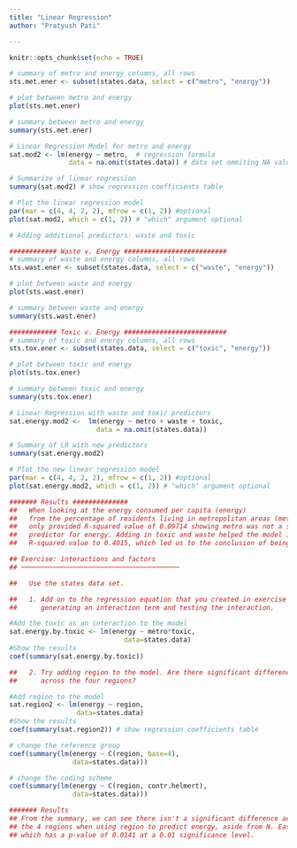 ```yaml
---
title: "Linear Regression"
author: "Pratyush Pati"

---
```


```r
knitr::opts_chunk$set(echo = TRUE)
```


```r
# summary of metro and energy columns, all rows
sts.met.ener <- subset(states.data, select = c("metro", "energy"))

# plot between metro and energy
plot(sts.met.ener)

# summary between metro and energy
summary(sts.met.ener)

# Linear Regression Model for metro and energy
sat.mod2 <- lm(energy ~ metro,  # regression formula
               data = na.omit(states.data)) # data set ommiting NA values

# Summarize of linear regression
summary(sat.mod2) # show regression coefficients table

# Plot the linear regression model
par(mar = c(4, 4, 2, 2), mfrow = c(1, 2)) #optional
plot(sat.mod2, which = c(1, 2)) # "which" argument optional

# Adding additional predictors: waste and toxic 

############ Waste v. Energy ##########################
# summary of waste and energy columns, all rows
sts.wast.ener <- subset(states.data, select = c("waste", "energy"))

# plot between waste and energy
plot(sts.wast.ener)

# summary between waste and energy
summary(sts.wast.ener)

############ Toxic v. Energy ##########################
# summary of toxic and energy columns, all rows
sts.tox.ener <- subset(states.data, select = c("toxic", "energy"))

# plot between toxic and energy
plot(sts.tox.ener)

# summary between toxic and energy
summary(sts.tox.ener)

# Linear Regression with waste and toxic predictors
sat.energy.mod2 <-  lm(energy ~ metro + waste + toxic,
                      data = na.omit(states.data))

# Summary of LR with new predictors
summary(sat.energy.mod2)

# Plot the new linear regression model
par(mar = c(4, 4, 2, 2), mfrow = c(1, 2)) #optional
plot(sat.energy.mod2, which = c(1, 2)) # "which" argument optional

####### Results ##############
##   When looking at the energy consumed per capita (energy)
##   from the percentage of residents living in metropolitan areas (metro)
##   only provided R-squared value of 0.09714 showing metro was not a significant
##   predictor for energy. Adding in toxic and waste helped the model increase 
##   R-squared value to 0.4015, which led us to the conclusion of being a better model.

## Exercise: interactions and factors
## ────────────────────────────────────────

##   Use the states data set.

##   1. Add on to the regression equation that you created in exercise 1 by
##      generating an interaction term and testing the interaction.

#Add the toxic as an interaction to the model
sat.energy.by.toxic <- lm(energy ~ metro*toxic,
                             data=states.data) 
#Show the results
coef(summary(sat.energy.by.toxic))

##   2. Try adding region to the model. Are there significant differences
##      across the four regions?

#Add region to the model
sat.region2 <- lm(energy ~ region,
                 data=states.data) 
#Show the results
coef(summary(sat.region2)) # show regression coefficients table

# change the reference group
coef(summary(lm(energy ~ C(region, base=4),
                data=states.data)))

# change the coding scheme
coef(summary(lm(energy ~ C(region, contr.helmert),
                data=states.data)))

####### Results
## From the summary, we can see there isn't a significant difference across 
## the 4 regions when using region to predict energy, aside from N. East region
## which has a p-value of 0.0141 at a 0.01 significance level.

```




